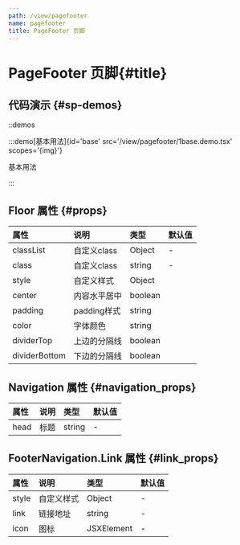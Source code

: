 ```yaml
---
path: /view/pagefooter
name: pagefooter
title: PageFooter 页脚
---
```



<div class="sys-ctx-main-left">

# PageFooter 页脚\{#title\}

## 代码演示 \{#sp-demos\}

::demos

:::demo[基本用法]{id='base' src='/view/pagefooter/1base.demo.tsx' scopes='{img}'}

基本用法

:::




## Floor 属性 \{#props\}

| 属性 | 说明 | 类型 | 默认值 |
| :--- | :---- | :--- | :--- |
|classList|自定义class|Object|-|
|class|自定义class|string|-|
|style|自定义样式|Object||
|center|内容水平居中|boolean||
|padding|padding样式|string||
|color|字体颜色|string||
|dividerTop|上边的分隔线|boolean||
|dividerBottom|下边的分隔线|boolean||


## Navigation 属性 \{#navigation_props\}

| 属性 | 说明 | 类型 | 默认值 |
| :--- | :---- | :--- | :--- |
|head|标题|string|-|



## FooterNavigation.Link 属性 \{#link_props\}

| 属性 | 说明 | 类型 | 默认值 |
| :--- | :---- | :--- | :--- |
|style|自定义样式|Object|-|
|link|链接地址|string|-|
|icon|图标|JSXElement|-|




</div>